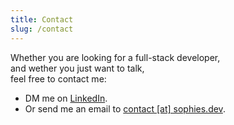 ```yaml
---
title: Contact
slug: /contact
---
```


Whether you are looking for a full-stack developer,  
and wether you just want to talk,  
feel free to contact me:

- DM me on [LinkedIn](https://www.linkedin.com/in/sophie-saiada/).
- Or send me an email to [contact \[at\] sophies.dev](mailto:contact@sophies.dev).
